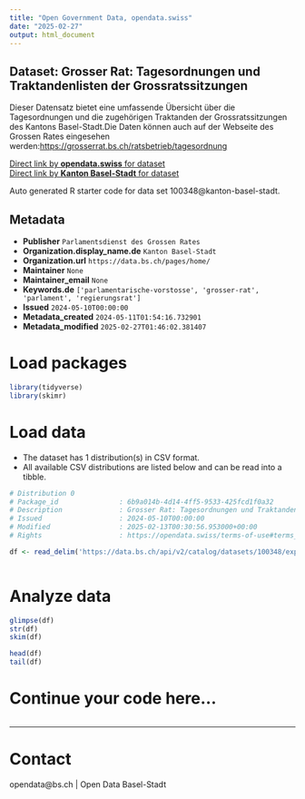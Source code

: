 ```yaml
---
title: "Open Government Data, opendata.swiss"
date: "2025-02-27"
output: html_document
---
```


## Dataset: Grosser Rat: Tagesordnungen und Traktandenlisten der Grossratssitzungen

Dieser Datensatz bietet eine umfassende Übersicht über die Tagesordnungen und die zugehörigen Traktanden der Grossratssitzungen des Kantons Basel-Stadt.Die Daten können auch auf der Webseite des Grossen Rates eingesehen werden:[https://grosserrat.bs.ch/ratsbetrieb/tagesordnung](https://grosserrat.bs.ch/ratsbetrieb/tagesordnung)

[Direct link by **opendata.swiss** for dataset](https://opendata.swiss/de/dataset/grosser-rat-tagesordnungen-und-traktandenlisten-der-grossratssitzungen)<br>
[Direct link by **Kanton Basel-Stadt** for dataset](https://data.bs.ch/explore/dataset/100348/)

Auto generated R starter code for data set 100348@kanton-basel-stadt.

## Metadata

- **Publisher** `Parlamentsdienst des Grossen Rates`
- **Organization.display_name.de** `Kanton Basel-Stadt`
- **Organization.url** `https://data.bs.ch/pages/home/`
- **Maintainer** `None`
- **Maintainer_email** `None`
- **Keywords.de** `['parlamentarische-vorstosse', 'grosser-rat', 'parlament', 'regierungsrat']`
- **Issued** `2024-05-10T00:00:00`
- **Metadata_created** `2024-05-11T01:54:16.732901`
- **Metadata_modified** `2025-02-27T01:46:02.381407`


# Load packages

```r

library(tidyverse)
library(skimr)

```

# Load data

-   The dataset has 1 distribution(s) in CSV format.
-   All available CSV distributions are listed below and can be read into a tibble.

```r

# Distribution 0
# Package_id               : 6b9a014b-4d14-4ff5-9533-425fcd1f0a32
# Description              : Grosser Rat: Tagesordnungen und Traktandenlisten der Grossratssitzungen (csv)
# Issued                   : 2024-05-10T00:00:00
# Modified                 : 2025-02-13T00:30:56.953000+00:00
# Rights                   : https://opendata.swiss/terms-of-use#terms_by

df <- read_delim('https://data.bs.ch/api/v2/catalog/datasets/100348/exports/csv?use_labels=true')



```

# Analyze data

```r

glimpse(df)
str(df)
skim(df)

head(df)
tail(df)

```

# Continue your code here...

```r

```

------------------------------------------------------------------------

# Contact

opendata@bs.ch | Open Data Basel-Stadt

